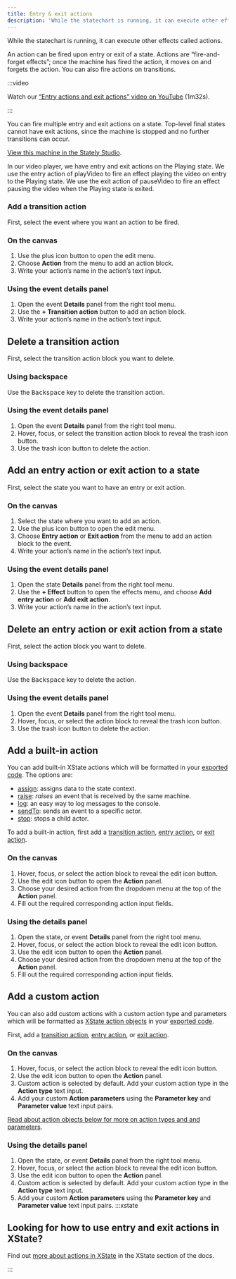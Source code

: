 ```yaml
---
title: Entry & exit actions
description: 'While the statechart is running, it can execute other effects called actions. Actions are “fire-and-forget effects.”'
---
```


While the statechart is running, it can execute other effects called actions.

An action can be fired upon entry or exit of a state. Actions are “fire-and-forget effects”; once the machine has fired the action, it moves on and forgets the action. You can also fire actions on transitions.

:::video

Watch our [“Entry actions and exit actions” video on YouTube](https://www.youtube.com/watch?v=GYoYZ1Dt1sA&list=PLvWgkXBB3dd4I_l-djWVU2UGPyBgKfnTQ&index=8) (1m32s).

:::

You can fire multiple entry and exit actions on a state. Top-level final states cannot have exit actions, since the machine is stopped and no further transitions can occur.

<p>
  <ThemedImage
    alt="Video player state machine containing closed and opened states. On the Play event, the Closed state transitions to the Opened state. The Playing state has an entry action for starting a video playing indicated by the ‘Entry’ label and the text playVideo, and an exit action for pausing a video indicated by the ‘Exit’ lable and the text pauseVideo. The Opened state contains Playing and Paused states, which are transitioned between using the Pause and Play events. There’s a Stop event from the Opened state that transitions to the final state of Stopped. There’s an onDone event from the parent Opened state back to the Closed state."
    sources={{
      light:
        'https://stately.ai/registry/machines/222e2d7a-0ed6-4f2c-843a-e6646d717000.light.png',
      dark: 'https://stately.ai/registry/machines/222e2d7a-0ed6-4f2c-843a-e6646d717000.dark.png',
    }}
  />
</p>

[View this machine in the Stately Studio](https://stately.ai/registry/editor/e13bef2b-bb13-4465-96ac-0bc25340688e?machineId=222e2d7a-0ed6-4f2c-843a-e6646d717000).

In our video player, we have entry and exit actions on the Playing state. We use the entry action of playVideo to fire an effect playing the video on entry to the Playing state. We use the exit action of pauseVideo to fire an effect pausing the video when the Playing state is exited.

### Add a transition action

First, select the event where you want an action to be fired.

### On the canvas

1. Use the <Plus size={18} /> plus icon button to open the edit menu.
2. Choose <Zap size={18} /> **Action** from the menu to add an action block.
3. Write your action’s name in the action’s text input.

### Using the event details panel

1. Open the event <Info size={18} /> **Details** panel from the right tool menu.
2. Use the **+ Transition action** button to add an action block.
3. Write your action’s name in the action’s text input.

## Delete a transition action

First, select the transition action block you want to delete.

### Using backspace

Use the <kbd>Backspace</kbd> key to delete the transition action.

### Using the event details panel

1. Open the event <Info size={18} /> **Details** panel from the right tool menu.
2. Hover, focus, or select the transition action block to reveal the <Trash size={18} /> trash icon button.
3. Use the <Trash size={18} /> trash icon button to delete the action.

## Add an entry action or exit action to a state

First, select the state you want to have an entry or exit action.

### On the canvas

1. Select the state where you want to add an action.
2. Use the <Plus size={18} /> plus icon button to open the edit menu.
3. Choose <Zap size={18} /> **Entry action** or <Zap size={18} /> **Exit action** from the menu to add an action block to the event.
4. Write your action’s name in the action’s text input.

### Using the event details panel

1. Open the state <Info size={18} /> **Details** panel from the right tool menu.
2. Use the **+ Effect** button to open the effects menu, and choose **Add entry action** or **Add exit action**.
3. Write your action’s name in the action’s text input.

## Delete an entry action or exit action from a state

First, select the action block you want to delete.

### Using backspace

Use the <kbd>Backspace</kbd> key to delete the action.

### Using the event details panel

1. Open the event <Info size={18} /> **Details** panel from the right tool menu.
2. Hover, focus, or select the action block to reveal the <Trash size={18} /> trash icon button.
3. Use the <Trash size={18} /> trash icon button to delete the action.

## Add a built-in action

You can add built-in XState actions which will be formatted in your [exported code](export-as-code.mdx). The options are:

- [assign](#assign-action): assigns data to the state context.
- [raise](#raise-action): _raises_ an event that is received by the same machine.
- [log](#log-action): an easy way to log messages to the console.
- [sendTo](#send-to-action): sends an event to a specific actor.
- [stop](#stop-action): stops a child actor.

To add a built-in action, first add a [transition action](#add-a-transition-action), [entry action](#add-an-entry-action-to-a-state), or [exit action](#add-an-exit-action-to-a-state).

### On the canvas

1. Hover, focus, or select the action block to reveal the <Edit size={18} /> edit icon button.
2. Use the <Edit size={18} /> edit icon button to open the **Action** panel.
3. Choose your desired action from the dropdown menu at the top of the **Action** panel.
4. Fill out the required corresponding action input fields.

### Using the details panel

1. Open the state, or event <Info size={18} /> **Details** panel from the right tool menu.
1. Hover, focus, or select the action block to reveal the <Edit size={18} /> edit icon button.
2. Use the <Edit size={18} /> edit icon button to open the **Action** panel.
3. Choose your desired action from the dropdown menu at the top of the **Action** panel.
4. Fill out the required corresponding action input fields.

## Add a custom action

You can also add custom actions with a custom action type and parameters which will be formatted as [XState action objects](#action-objects) in your [exported code](export-as-code.mdx).

First, add a [transition action](#add-a-transition-action), [entry action](#add-an-entry-action-to-a-state), or [exit action](#add-an-exit-action-to-a-state).

### On the canvas

1. Hover, focus, or select the action block to reveal the <Edit size={18} /> edit icon button.
2. Use the <Edit size={18} /> edit icon button to open the **Action** panel.
3. Custom action is selected by default. Add your custom action type in the **Action type** text input.
4. Add your custom **Action parameters** using the **Parameter key** and **Parameter value** text input pairs.

[Read about action objects below for more on action types and and parameters](#action-objects).

### Using the details panel

1. Open the state, or event <Info size={18} /> **Details** panel from the right tool menu.
1. Hover, focus, or select the action block to reveal the <Edit size={18} /> edit icon button.
2. Use the <Edit size={18} /> edit icon button to open the **Action** panel.
3. Custom action is selected by default. Add your custom action type in the **Action type** text input.
4. Add your custom **Action parameters** using the **Parameter key** and **Parameter value** text input pairs.
:::xstate

## Looking for how to use entry and exit actions in XState?

Find out [more about actions in XState](/xstate/actions/actions.mdx) in the XState section of the docs.

:::
